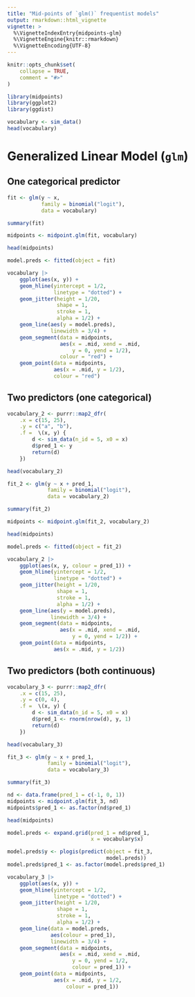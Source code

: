 ---
title: "Mid-points of `glm()` frequentist models"
output: rmarkdown::html_vignette
vignette: >
  %\VignetteIndexEntry{midpoints-glm}
  %\VignetteEngine{knitr::rmarkdown}
  %\VignetteEncoding{UTF-8}
---

```{r, include = FALSE}
knitr::opts_chunk$set(
    collapse = TRUE,
    comment = "#>"
)
```

```{r setup}
library(midpoints)
library(ggplot2)
library(ggdist)

vocabulary <- sim_data()
head(vocabulary)
```


# Generalized Linear Model (`glm`)

## One categorical predictor

```{r glm-1}
fit <- glm(y ~ x,
           family = binomial("logit"),
           data = vocabulary)

summary(fit)
```

```{r glm-1-midpoint}
midpoints <- midpoint.glm(fit, vocabulary)

head(midpoints)
```

```{r fig-glm-1}
model.preds <- fitted(object = fit)

vocabulary |> 
    ggplot(aes(x, y)) +
    geom_hline(yintercept = 1/2,
               linetype = "dotted") +
    geom_jitter(height = 1/20,
                shape = 1,
                stroke = 1,
                alpha = 1/2) +
    geom_line(aes(y = model.preds),
              linewidth = 3/4) + 
    geom_segment(data = midpoints,
                 aes(x = .mid, xend = .mid,
                     y = 0, yend = 1/2),
                 colour = "red") +
    geom_point(data = midpoints,
               aes(x = .mid, y = 1/2),
               colour = "red") 
```

## Two predictors (one categorical)

```{r glm-2-data}
vocabulary_2 <- purrr::map2_dfr(
    .x = c(15, 25),
    .y = c("a", "b"),
    .f =  \(x, y) {
        d <- sim_data(n_id = 5, x0 = x)
        d$pred_1 <- y
        return(d)
    })

head(vocabulary_2)
```


```{r glm-2}
fit_2 <- glm(y ~ x + pred_1,
             family = binomial("logit"),
             data = vocabulary_2)

summary(fit_2)
```

```{r glm-2-midpoint}
midpoints <- midpoint.glm(fit_2, vocabulary_2)

head(midpoints)
```

```{r fig-glm-2}
model.preds <- fitted(object = fit_2)

vocabulary_2 |> 
    ggplot(aes(x, y, colour = pred_1)) +
    geom_hline(yintercept = 1/2,
               linetype = "dotted") +
    geom_jitter(height = 1/20,
                shape = 1,
                stroke = 1,
                alpha = 1/2) +
    geom_line(aes(y = model.preds),
              linewidth = 3/4) + 
    geom_segment(data = midpoints,
                 aes(x = .mid, xend = .mid,
                     y = 0, yend = 1/2)) +
    geom_point(data = midpoints,
               aes(x = .mid, y = 1/2)) 
```

## Two predictors (both continuous)

```{r glm-3-data}
vocabulary_3 <- purrr::map2_dfr(
    .x = c(15, 25),
    .y = c(0, 4),
    .f =  \(x, y) {
        d <- sim_data(n_id = 5, x0 = x)
        d$pred_1 <- rnorm(nrow(d), y, 1)
        return(d)
    })

head(vocabulary_3)
```


```{r glm-3}
fit_3 <- glm(y ~ x + pred_1,
             family = binomial("logit"),
             data = vocabulary_3)

summary(fit_3)
```

```{r glm-2-midpoint}
nd <- data.frame(pred_1 = c(-1, 0, 1))
midpoints <- midpoint.glm(fit_3, nd)
midpoints$pred_1 <- as.factor(nd$pred_1)

head(midpoints)
```

```{r fig-glm-3}
model.preds <- expand.grid(pred_1 = nd$pred_1, 
                           x = vocabulary$x)

model.preds$y <- plogis(predict(object = fit_3, 
                                model.preds))
model.preds$pred_1 <- as.factor(model.preds$pred_1)

vocabulary_3 |> 
    ggplot(aes(x, y)) +
    geom_hline(yintercept = 1/2,
               linetype = "dotted") +
    geom_jitter(height = 1/20,
                shape = 1,
                stroke = 1,
                alpha = 1/2) +
    geom_line(data = model.preds,
              aes(colour = pred_1),
              linewidth = 3/4) +
    geom_segment(data = midpoints,
                 aes(x = .mid, xend = .mid,
                     y = 0, yend = 1/2,
                     colour = pred_1)) +
    geom_point(data = midpoints,
               aes(x = .mid, y = 1/2,
                   colour = pred_1)) 
```



